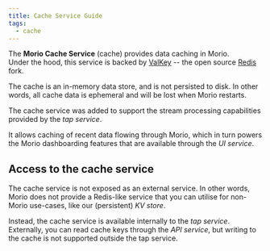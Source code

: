 ```yaml
---
title: Cache Service Guide
tags:
  - cache
---
```


The **Morio Cache Service** (cache) provides data caching in Morio.<br /> 
Under the hood, this service is backed by [ValKey](https://valkey.io/) -- the
open source [Redis](https://redis.io/) fork.

The cache is an in-memory data store, and is not persisted to disk.
In other words, all cache data is ephemeral and will be lost when Morio restarts.

The cache service was added to support the stream processing capabilities
provided by the _tap service_.

It allows caching of recent data flowing through Morio, which in turn powers
the Morio dashboarding features that are available through the _UI service_.

## Access to the cache service

The cache service is not exposed as an external service. In other
words, Morio does not provide a Redis-like service that you can utilise for
non-Morio use-cases, like our (persistent) _KV store_.

Instead, the cache service is available internally to the _tap service_.
Externally, you can read cache keys through the _API service_, but writing to
the cache is not supported outside the tap service.
